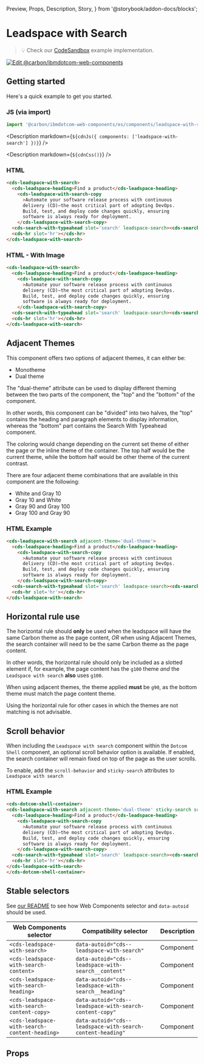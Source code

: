   Preview,
  Props,
  Description,
  Story,
} from '@storybook/addon-docs/blocks';

# Leadspace with Search

> 💡 Check our
> [CodeSandbox](https://githubbox.com/carbon-design-system/carbon-for-ibm-dotcom/tree/main/packages/web-components/examples/codesandbox/components/leadspace-with-search)
> example implementation.

[![Edit @carbon/ibmdotcom-web-components](https://codesandbox.io/static/img/play-codesandbox.svg)](https://githubbox.com/carbon-design-system/carbon-for-ibm-dotcom/tree/main/packages/web-components/examples/codesandbox/components/leadspace-with-search)

## Getting started

Here's a quick example to get you started.

### JS (via import)

```javascript
import '@carbon/ibmdotcom-web-components/es/components/leadspace-with-search/index';
```

<Description markdown={`${cdnJs({ components: ['leadspace-with-search'] })}`} />

<Description markdown={`${cdnCss()}`} />

### HTML

```html
<cds-leadspace-with-search>
  <cds-leadspace-heading>Find a product</cds-leadspace-heading>
    <cds-leadspace-with-search-copy
      >Automate your software release process with continuous
      delivery (CD)—the most critical part of adopting DevOps.
      Build, test, and deploy code changes quickly, ensuring
      software is always ready for deployment.
    </cds-leadspace-with-search-copy>
  <cds-search-with-typeahead slot='search' leadspace-search><cds-search-with-typeahead/>
  <cds-hr slot='hr'></cds-hr>
</cds-leadspace-with-search>
```

### HTML - With Image

```html
<cds-leadspace-with-search>
  <cds-leadspace-heading>Find a product</cds-leadspace-heading>
    <cds-leadspace-with-search-copy
      >Automate your software release process with continuous
      delivery (CD)—the most critical part of adopting DevOps.
      Build, test, and deploy code changes quickly, ensuring
      software is always ready for deployment.
    </cds-leadspace-with-search-copy>
  <cds-search-with-typeahead slot='search' leadspace-search><cds-search-with-typeahead/>
  <cds-hr slot='hr'></cds-hr>
</cds-leadspace-with-search>
```

## Adjacent Themes

This component offers two options of adjacent themes, it can either be:

* Monotheme
* Dual theme

The "dual-theme" attribute can be used to display different theming between the two
parts of the component, the "top" and the "bottom" of the component.

In other words, this component can be "divided" into two halves, the "top" contains
the heading and paragraph elements to display information, whereas the "bottom" part
contains the Search With Typeahead component.

The coloring would change depending on the current set theme of either the page or the inline 
theme of the container. The top half would be the current theme, while the bottom half would
be other theme of the current contrast. 

There are four adjacent theme combinations that are available in this component
are the following:

- White and Gray 10
- Gray 10 and White
- Gray 90 and Gray 100
- Gray 100 and Gray 90

### HTML Example

```html
<cds-leadspace-with-search adjacent-theme='dual-theme'>
  <cds-leadspace-heading>Find a product</cds-leadspace-heading>
    <cds-leadspace-with-search-copy
      >Automate your software release process with continuous
      delivery (CD)—the most critical part of adopting DevOps.
      Build, test, and deploy code changes quickly, ensuring
      software is always ready for deployment.
    </cds-leadspace-with-search-copy>
  <cds-search-with-typeahead slot='search' leadspace-search><cds-search-with-typeahead/>
  <cds-hr slot='hr'></cds-hr>
</cds-leadspace-with-search>
```

## Horizontal rule use

The horizontal rule should **only** be used when the leadspace will have the
same Carbon theme as the page content, _OR_ when using Adjacent Themes, the
search container will need to be the same Carbon theme as the page content.

In other words, the horizontal rule should only be included as a slotted element
if, for example, the page content has the `g100` theme _and_ the
`Leadspace with search` **also** uses `g100`.

When using adjacent themes, the theme applied **must** be `g90`, as the
bottom theme must match the page content theme.

Using the horizontal rule for other cases in which the themes are not matching
is not advisable.

## Scroll behavior

When including the `Leadspace with search` component within the `Dotcom Shell`
component, an optional scroll behavior option is available. If enabled, the
search container will remain fixed on top of the page as the user scrolls.

To enable, add the `scroll-behavior` and `sticky-search` attributes to `Leadspace with search`

### HTML Example

```html
<cds-dotcom-shell-container>
<cds-leadspace-with-search adjacent-theme='dual-theme' sticky-search scroll-behavior>
  <cds-leadspace-heading>Find a product</cds-leadspace-heading>
    <cds-leadspace-with-search-copy
      >Automate your software release process with continuous
      delivery (CD)—the most critical part of adopting DevOps.
      Build, test, and deploy code changes quickly, ensuring
      software is always ready for deployment.
    </cds-leadspace-with-search-copy>
  <cds-search-with-typeahead slot='search' leadspace-search><cds-search-with-typeahead/>
  <cds-hr slot='hr'></cds-hr>
</cds-leadspace-with-search>
</cds-dotcom-shell-container>
```

## Stable selectors

See
[our README](https://github.com/carbon-design-system/carbon-for-ibm-dotcom/tree/main/packages/web-components#stable-selectors-for-analytics-and-integratione2e-testing-in-web-components)
to see how Web Components selector and `data-autoid` should be used.

| Web Components selector                       | Compatibility selector                                     | Description |
| --------------------------------------------- | ---------------------------------------------------------- | ----------- |
| `<cds-leadspace-with-search>`                 | `data-autoid="cds--leadspace-with-search"`                 | Component   |
| `<cds-leadspace-with-search-content>`         | `data-autoid="cds--leadspace-with-search__content"`        | Component   |
| `<cds-leadspace-with-search-heading>`         | `data-autoid="cds--leadspace-with-search__heading"`        | Component   |
| `<cds-leadspace-with-search-content-copy>`    | `data-autoid="cds--leadspace-with-search-content-copy"`    | Component   |
| `<cds-leadspace-with-search-content-heading>` | `data-autoid="cds--leadspace-with-search-content-heading"` | Component   |

## Props

<Props of="cds-leadspace-with-search" />
<Description markdown={contributing} />
